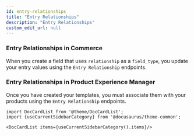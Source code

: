 ```yaml
---
id: entry-relationships
title: "Entry Relationships"
description: "Entry Relationships"
custom_edit_url: null
---
```





### Entry Relationships in Commerce

When you create a field that uses `relationship` as a `field_type`, you update your entry values using the `Entry Relationship` endpoints. 

### Entry Relationships in Product Experience Manager

Once you have created your templates, you must associate them with your products using the `Entry Relationship` endpoints.




```mdx-code-block
import DocCardList from '@theme/DocCardList';
import {useCurrentSidebarCategory} from '@docusaurus/theme-common';

<DocCardList items={useCurrentSidebarCategory().items}/>
```
      